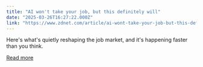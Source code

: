 ```yaml
---
title: "AI won't take your job, but this definitely will"
date: "2025-03-26T16:27:22.000Z"
link: "https://www.zdnet.com/article/ai-wont-take-your-job-but-this-definitely-will/"
---
```


Here's what's quietly reshaping the job market, and it's happening faster than you think.

[Read more](https://www.zdnet.com/article/ai-wont-take-your-job-but-this-definitely-will/)
